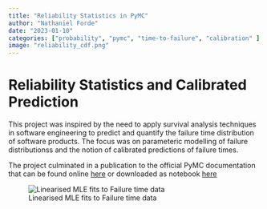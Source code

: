 ```yaml
---
title: "Reliability Statistics in PyMC"
author: "Nathaniel Forde"
date: "2023-01-10"
categories: ["probability", "pymc", "time-to-failure", "calibration" ]
image: "reliability_cdf.png"
---
```


# Reliability Statistics and Calibrated Prediction

This project was inspired by the need to apply survival analysis techniques in software engineering to predict and quantify the failure time distribution of software products. The focus was on parameteric modelling of failure distributionss and the notion of calibrated predictions of failure times. 


The project culminated in a publication to the official PyMC documentation that can be found online [here](https://www.pymc.io/projects/examples/en/latest/case_studies/reliability_and_calibrated_prediction.html) or downloaded as notebook [here](reliability_and_calibrated_prediction_orig.html)

![Linearised MLE fits to Failure time data](reliability_inearised_cdfs.png)

